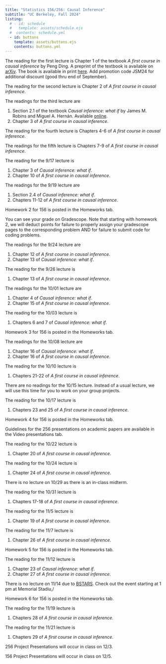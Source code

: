 ```yaml
---
title: "Statistics 156/256: Causal Inference"
subtitle: "UC Berkeley, Fall 2024"
listing:
  # - id: schedule
  #   template: assets/schedule.ejs
  #  contents: schedule.yml
  - id: buttons
    template: assets/buttons.ejs
    contents: buttons.yml
---
```


::: {#buttons}
:::


::: {.callout-note title="Readings week 1"}
The reading for the first lecture is Chapter 1 of the textbook _A first course in causal inference_ by Peng Ding.
A preprint of the textbook is available on [arXiv](https://arxiv.org/pdf/2305.18793). The book is available 
in print [here](https://www.routledge.com/A-First-Course-in-Causal-Inference/Ding/p/book/9781032758626). 
 Add promotion code JSM24 for additional discount (good thru end of
September). 
:::

::: {.callout-note title="Readings week 2"}
The reading for the second lecture is Chapter 2 of _A first course in causal inference_.

The readings for the third lecture are 

1. Section 2.1 of the textbook _Causal inference: what if_ by 
James M. Robins and Miguel A. Hernán. Available [online](https://www.hsph.harvard.edu/miguel-hernan/causal-inference-book/).
2. Chapter 3 of _A first course in causal inference_.
:::

::: {.callout-note title="Readings week 3"}
The reading for the fourth lecture is Chapters 4-6 of _A first course in causal inference_.

The readings for the fifth lecture is Chapters 7-9 of _A first course in causal inference_.
:::

::: {.callout-note title="Readings week 4"}
The reading for the 9/17 lecture is

1. Chapter 3 of  _Causal inference: what if_.
2. Chapter 10 of _A first course in causal inference_.

The readings for the 9/19 lecture are

1. Section 2.4 of  _Causal inference: what if_.
2. Chapters 11-12 of _A first course in causal inference_.
:::

::: {.callout-note title="Homework 2 posted"}
Homework 2 for 156 is posted in the Homeworks tab.
:::

::: {.callout-note title="Homework 1 and Reading assignment 1 grades released"}
You can see your grade on Gradescope. Note that starting with homework 2, we will deduct points for failure to properly assign your gradescope pages to the corresponding problem AND for failure to submit code for coding problems.
:::

::: {.callout-note title="Readings week 5"}
The readings for the 9/24 lecture are

1. Chapter 12 of _A first course in causal inference_.
2. Chapter 13 of  _Causal inference: what if_.

The reading for the 9/26 lecture is

1.  Chapter 13 of _A first course in causal inference_.
:::

::: {.callout-note title="Readings week 6"}
The readings for the 10/01 lecture are

1. Chapter 4 of _Causal inference: what if_.
2. Chapter 15 of _A first course in causal inference_. 

The reading for the 10/03 lecture is

1.  Chapters 6 and 7 of _Causal inference: what if_.
:::

::: {.callout-note title="Homework 3 posted"}
Homework 3 for 156 is posted in the Homeworks tab.
:::


::: {.callout-note title="Readings week 7"}
The readings for the 10/08 lecture are

1. Chapter 16 of _Causal inference: what if_.
2. Chapter 16 of _A first course in causal inference_. 

The reading for the 10/10 lecture is

1.  Chapters 21-22 of _A first course in causal inference_.
:::

::: {.callout-note title="Readings week 8"}
There are no readings for the 10/15 lecture. Instead of a usual lecture, we will use this time for you to work on your group projects. 

The reading for the 10/17 lecture is

1.  Chapters 23 and 25 of _A first course in causal inference_.
:::

::: {.callout-note title="Homework 4 posted"}
Homework 4 for 156 is posted in the Homeworks tab.
:::

::: {.callout-note title="Guidelines posted for 256 Paper Presentation Videos"}
Guidelines for the 256 presentations on academic papers are available in the Video presentations tab.
:::

::: {.callout-note title="Readings week 9"}
The reading for the 10/22 lecture is

1. Chapter 20 of _A first course in causal inference_. 

The reading for the 10/24 lecture is

1.  Chapter 24 of _A first course in causal inference_.
:::

::: {.callout-note title="Readings week 10"}
There is no lecture on 10/29 as there is an in-class midterm.

The reading for the 10/31 lecture is

1.  Chapters 17-18 of _A first course in causal inference_.
:::

::: {.callout-note title="Readings week 11"}
The reading for the 11/5 lecture is

1. Chapter 19 of _A first course in causal inference_. 

The reading for the 11/7 lecture is

1.  Chapter 26 of _A first course in causal inference_.
:::

::: {.callout-note title="Homework 5 posted"}
Homework 5 for 156 is posted in the Homeworks tab.
:::

::: {.callout-note title="Readings week 12"}
The reading for the 11/12 lecture is

1. Chapter 23 of _Causal inference: what if_.
2. Chapter 27 of _A first course in causal inference_. 

There is no lecture on 11/14 due to [BSTARS](https://statistics.berkeley.edu/research/industry/berkeley-statistics-annual-research-symposium-bstars#:~:text=The%20Berkeley%20Statistics%20Annual%20Research,statistical%20problems%20encountered%20in%20industry.). Check out the event starting at 1 pm at Memorial Stadiu,/
:::


::: {.callout-note title="Homework 6 posted"}
Homework 6 for 156 is posted in the Homeworks tab.
:::

::: {.callout-note title="Readings week 13"}

The reading for the 11/19 lecture is

1.  Chapters 28 of _A first course in causal inference_.

The reading for the 11/21 lecture is

1.  Chapters 29 of _A first course in causal inference_.
:::

::: {.callout-note title="Project presentations schedule"}
256 Project Presentations will occur in class on 12/3.

156 Project Presentations will occur in class on 12/5.
:::